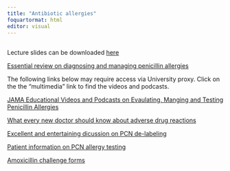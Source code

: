 ```yaml
---
title: "Antibiotic allergies"
foquartormat: html
editor: visual
---
```


## 

Lecture slides can be downloaded [here](allergies_2023.pdf)

[Essential review on diagnosing and managing penicillin allergies](jama.pdf)

The following links below may require access via University proxy. Click on the the "multimedia" link to find the videos and podcasts.

[JAMA Educational Videos and Podcasts on Evaulating, Manging and Testing Penicillin Allergies](https://jamanetwork.com/journals/jama/fullarticle/2720732?utm_campaign=articlepdf)


[What every new doctor should know about adverse drug reactions](https://edhub.ama-assn.org/jn-learning/audio-player/18550687?resultClick=1&bypassSolrId=M_18550687)

[Excellent and entertaining dicussion on PCN de-labeling](https://sidp.pinecast.co/episode/86452788/the-swinging-pen-dulum-evolving-approaches-to-cephalosporin-use-in-penicillin-allergic-patients)

[Patient information on PCN allergy testing](patient.pdf)


[Amoxicillin challenge forms](amoxchallenge.pdf)

